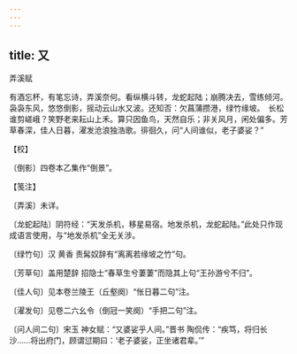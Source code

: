 ```yaml
---
---
---
```

title: 又
---



弄溪赋





有酒忘杯，有笔忘诗，弄溪奈何。看纵横斗转，龙蛇起陆；崩腾决去，雪练倾河。袅袅东风，悠悠倒影，摇动云山水又波。还知否：欠菖蒲攒港，绿竹缘坡。　长松谁剪嵯峨？笑野老来耘山上禾。算只因鱼鸟，天然自乐；非关风月，闲处偏多。芳草春深，佳人日暮，濯发沧浪独浩歌。徘徊久，问“人间谁似，老子婆娑？”





【校】


〔倒影〕四卷本乙集作“倒景”。





【笺注】


〔弄溪〕未详。

〔龙蛇起陆〕阴符经：“天发杀机，移星易宿。地发杀机，龙蛇起陆。”此处只作现成语言使用，与“地发杀机”全无关涉。

〔绿竹句〕汉 黄香 责髯奴辞有“离离若缘坡之竹”句。

〔芳草句〕盖用楚辞 招隐士“春草生兮萋萋”而隐其上句“王孙游兮不归”。

〔佳人句〕见本卷兰陵王（丘壑阕）“怅日暮二句”注。

〔濯发句〕见卷二六幺令（倒冠一笑阕）“手把二句”注。

〔问人间二句〕宋玉 神女赋：“又婆娑乎人间。”晋书 陶侃传：“疾笃，将归长沙……将出府门，顾谓愆期曰：‘老子婆娑，正坐诸君辈。’”